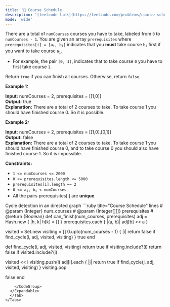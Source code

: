```yaml
---
title: '🧀 Course Schedule'
description: '[leetcode link](https://leetcode.com/problems/course-schedule/description/)'
mode: 'wide'
---
```

<Tabs>
  <Tab title="Question" icon="circle-question" iconType="regular">
    <Card>
      <p>There are a total of <code>numCourses</code> courses you have to take, labeled from <code>0</code> to <code>numCourses - 1</code>. You are given an array <code>prerequisites</code> where <code>prerequisites[i] = [a<sub>i</sub>, b<sub>i</sub>]</code> indicates that you <strong>must</strong> take course <code>b<sub>i</sub></code> first if you want to take course <code>a<sub>i</sub></code>.</p>  <ul>  <li>For example, the pair <code>[0, 1]</code>, indicates that to take course <code>0</code> you have to first take course <code>1</code>.</li> </ul>  <p>Return <code>true</code> if you can finish all courses. Otherwise, return <code>false</code>.</p>   <p><strong class="example">Example 1:</strong></p>   <strong>Input:</strong> numCourses = 2, prerequisites = [[1,0]] <br/> <strong>Output:</strong> true <br/> <strong>Explanation:</strong> There are a total of 2 courses to take.  To take course 1 you should have finished course 0. So it is possible.   <p><strong class="example">Example 2:</strong></p>   <strong>Input:</strong> numCourses = 2, prerequisites = [[1,0],[0,1]] <br/> <strong>Output:</strong> false <br/> <strong>Explanation:</strong> There are a total of 2 courses to take.  To take course 1 you should have finished course 0, and to take course 0 you should also have finished course 1. So it is impossible.    <p><strong>Constraints:</strong></p>  <ul>  <li><code>1 &lt;= numCourses &lt;= 2000</code></li>  <li><code>0 &lt;= prerequisites.length &lt;= 5000</code></li>  <li><code>prerequisites[i].length == 2</code></li>  <li><code>0 &lt;= a<sub>i</sub>, b<sub>i</sub> &lt; numCourses</code></li>  <li>All the pairs prerequisites[i] are <strong>unique</strong>.</li> </ul> 
    </Card>
  </Tab>
  <Tab title="Solution" icon="lightbulb" iconType="regular" >
    <Card>
      Cycle detection in an directed graph
    </Card>
  <Expandable title="code">
    <CodeGroup dropdown>
```ruby title="Course Schedule" lines
# @param {Integer} num_courses
# @param {Integer[][]} prerequisites
# @return {Boolean}
def can_finish(num_courses, prerequisites)
  adj = Hash.new { |h, k| h[k] = [] }
  prerequisites.each { |(a, b)| adj[b] << a }

  visited = Set.new
  visiting = []
  0.upto(num_courses - 1) { |i| return false if find_cycle(i, adj, visited, visiting) }
  true
end

def find_cycle(i, adj, visited, visiting)
  return true if visiting.include?(i)
  return false if visited.include?(i)

  visited << i
  visiting.push(i)
  adj[i].each { |j| return true if find_cycle(j, adj, visited, visiting) }
  visiting.pop

  false
end
```
    </CodeGroup>
  </Expandable>
  </Tab>
</Tabs>